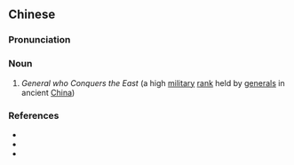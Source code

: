 {{also|征东将军}}
==Chinese==
{{zh-forms|s=征东将军|type=112}}

===Pronunciation===
{{zh-pron
|m=zhēng dōng jiāngjūn
|cat=n
}}

===Noun===
{{zh-noun}}

# {{lb|zh|archaic}} ''General who Conquers the East'' (a high [[military]] [[rank]] held by [[general]]s in ancient [[China]])

===References===
* {{pedialite|四征將軍|lang=zh}}
* {{cite-book
|last=Luo
|first=Guanzhong
|authorlink=w:Luo Guanzhong
|coauthors=
|year=14th century
|title=[[s:Romance of the Three Kingdoms/Chapter 13#32|Romance of the Three Kingdoms/Chapter 13]]
|language=Mandarin/English
|publisher=
|location=
}}
* {{cite-book
|last=Hara
|first=Yōhei
|authorlink=
|coauthors=
|language=Mandarin, translated from Japanese
|year=2003
|title=圖解三國時代, p. 251
|publisher=
|location=
|isbn=9867881729
}}